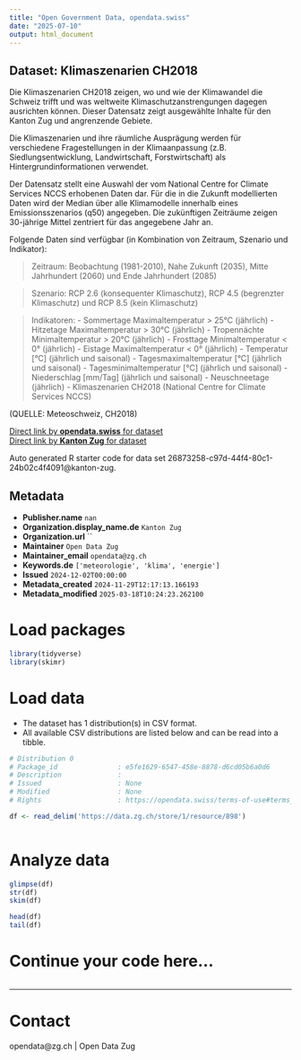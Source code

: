 ```yaml
---
title: "Open Government Data, opendata.swiss"
date: "2025-07-10"
output: html_document
---
```


## Dataset: Klimaszenarien CH2018

Die Klimaszenarien CH2018 zeigen, wo und wie der Klimawandel die Schweiz trifft und was weltweite Klimaschutzanstrengungen dagegen ausrichten können. Dieser Datensatz zeigt ausgewählte Inhalte für den Kanton Zug und angrenzende Gebiete.

Die Klimaszenarien und ihre räumliche Ausprägung werden für verschiedene Fragestellungen in der Klimaanpassung (z.B. Siedlungsentwicklung, Landwirtschaft, Forstwirtschaft) als Hintergrundinformationen verwendet.

Der Datensatz stellt eine Auswahl der vom National Centre for Climate Services NCCS erhobenen Daten dar.
Für die in die Zukunft modellierten Daten wird der Median über alle Klimamodelle innerhalb eines Emissionsszenarios (q50) angegeben. Die zukünftigen Zeiträume zeigen 30-jährige Mittel zentriert für das angegebene Jahr an.

Folgende Daten sind verfügbar (in Kombination von Zeitraum, Szenario und Indikator):

> Zeitraum: Beobachtung (1981-2010), Nahe Zukunft (2035), Mitte Jahrhundert (2060) und Ende Jahrhundert (2085)

> Szenario: RCP 2.6 (konsequenter Klimaschutz), RCP 4.5 (begrenzter Klimaschutz) und RCP 8.5 (kein Klimaschutz)

> Indikatoren:
    - Sommertage Maximaltemperatur > 25°C (jährlich)
    - Hitzetage Maximaltemperatur > 30°C (jährlich)
    - Tropennächte Minimaltemperatur > 20°C (jährlich)
    - Frosttage Minimaltemperatur < 0° (jährlich)
    - Eistage Maximaltemperatur < 0° (jährlich)
    - Temperatur [°C] (jährlich und saisonal)
    - Tagesmaximaltemperatur [°C] (jährlich und saisonal)
    - Tagesminimaltemperatur [°C] (jährlich und saisonal)
    - Niederschlag [mm/Tag] (jährlich und saisonal)
    - Neuschneetage (jährlich)
    - Klimaszenarien CH2018 (National Centre for Climate Services NCCS)

(QUELLE: Meteoschweiz, CH2018)

[Direct link by **opendata.swiss** for dataset](https://opendata.swiss/de/dataset/klimaszenarien-ch20181)<br>
[Direct link by **Kanton Zug** for dataset](https://www.nccs.admin.ch/nccs/de/home/klimawandel-und-auswirkungen/schweizer-klimaszenarien/ch2018---klimaszenarien-fuer-die-schweiz.html)

Auto generated R starter code for data set 26873258-c97d-44f4-80c1-24b02c4f4091@kanton-zug.

## Metadata

- **Publisher.name** `nan`
- **Organization.display_name.de** `Kanton Zug`
- **Organization.url** ``
- **Maintainer** `Open Data Zug`
- **Maintainer_email** `opendata@zg.ch`
- **Keywords.de** `['meteorologie', 'klima', 'energie']`
- **Issued** `2024-12-02T00:00:00`
- **Metadata_created** `2024-11-29T12:17:13.166193`
- **Metadata_modified** `2025-03-18T10:24:23.262100`


# Load packages

```r

library(tidyverse)
library(skimr)

```

# Load data

-   The dataset has 1 distribution(s) in CSV format.
-   All available CSV distributions are listed below and can be read into a tibble.

```r

# Distribution 0
# Package_id               : e5fe1629-6547-458e-8878-d6cd05b6a0d6
# Description              : 
# Issued                   : None
# Modified                 : None
# Rights                   : https://opendata.swiss/terms-of-use#terms_by

df <- read_delim('https://data.zg.ch/store/1/resource/898')



```

# Analyze data

```r

glimpse(df)
str(df)
skim(df)

head(df)
tail(df)

```

# Continue your code here...

```r

```

------------------------------------------------------------------------

# Contact

opendata@zg.ch | Open Data Zug
